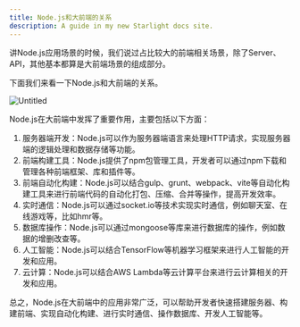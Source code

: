 ```yaml
---
title: Node.js和大前端的关系
description: A guide in my new Starlight docs site.
---
```


讲Node.js应用场景的时候，我们说过占比较大的前端相关场景，除了Server、API，其他基本都算是大前端场景的组成部分。

下面我们来看一下Node.js和大前端的关系。

![Untitled](../../../assets/chapter1/4-1.png)

Node.js在大前端中发挥了重要作用，主要包括以下方面：

1. 服务器端开发：Node.js可以作为服务器端语言来处理HTTP请求，实现服务器端的逻辑处理和数据存储等功能。
2. 前端构建工具：Node.js提供了npm包管理工具，开发者可以通过npm下载和管理各种前端框架、库和插件等。
3. 前端自动化构建：Node.js可以结合gulp、grunt、webpack、vite等自动化构建工具来进行前端代码的自动化打包、压缩、合并等操作，提高开发效率。
4. 实时通信：Node.js可以通过socket.io等技术实现实时通信，例如聊天室、在线游戏等，比如hmr等。
5. 数据库操作：Node.js可以通过mongoose等库来进行数据库的操作，例如数据的增删改查等。
6. 人工智能：Node.js可以结合TensorFlow等机器学习框架来进行人工智能的开发和应用。
7. 云计算：Node.js可以结合AWS Lambda等云计算平台来进行云计算相关的开发和应用。

总之，Node.js在大前端中的应用非常广泛，可以帮助开发者快速搭建服务器、构建前端、实现自动化构建、进行实时通信、操作数据库、开发人工智能等。
